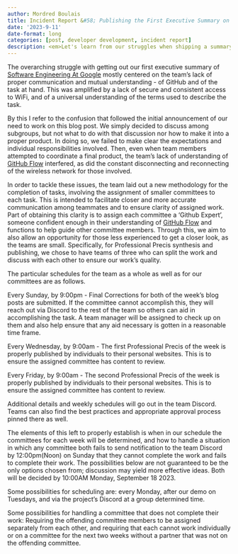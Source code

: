 ```yaml
---
author: Mordred Boulais
title: Incident Report &#58; Publishing the First Executive Summary on SE1
date: '2023-9-11'
date-format: long
categories: [post, developer development, incident report]
description: <em>Let's learn from our struggles when shipping a summary!</em>
---
```


The overarching struggle with getting out our first executive summary of
[Software Engineering At
Google](https://abseil.io/resources/swe-book/html/toc.html) mostly centered on
the team's lack of proper communication and mutual understanding - of GitHub and
of the task at hand. This was amplified by a lack of secure and consistent
access to WiFi, and of a universal understanding of the terms used to describe
the task.

By this I refer to the confusion that followed the initial announcement of our
need to work on this blog post. We simply decided to discuss among subgroups,
but not what to do with that discussion nor how to make it into a proper
product. In doing so, we failed to make clear the expectations and individual
responsibilities involved. Then, even when team members attempted to coordinate
a final product, the team's lack of understanding of [GitHub
Flow](https://docs.github.com/en/get-started/quickstart/github-flow) interfered,
as did the constant disconnecting and reconnecting of the wireless network for
those involved.

In order to tackle these issues, the team laid out a new methodology for the
completion of tasks, involving the assignment of smaller committees to each
task. This is intended to facilitate closer and more accurate communication among
teammates and to ensure clarity of assigned work. Part of obtaining this clarity
is to assign each committee a 'Github Expert', someone confident enough in their
understanding of [GitHub Flow](https://docs.github.com/en/get-started/quickstart/github-flow)
and functions to help guide other committee members.
Through this, we aim to also allow an opportunity for those less experienced to
get a closer look, as the teams are small. Specifically, for Professional Precis
synthesis and publishing, we chose to have teams of three who can split the work
and discuss with each other to ensure our work's quality.

The particular schedules for the team as a whole as well as for our committees
are as follows.

Every Sunday, by 9:00pm - Final Corrections for both of the week's blog posts are
submitted. If the committee cannot accomplish this, they will reach out via
Discord to the rest of the team so others can aid in accomplishing the task.
A team manager will be assigned to check up on them and also help ensure that
any aid necessary is gotten in a reasonable time frame.

Every Wednesday, by 9:00am - The first Professional Precis of the week is
properly published by individuals to their personal websites. This is to ensure
the assigned committee has content to review.

Every Friday, by 9:00am - The second Professional Precis of the week is properly
published by individuals to their personal websites. This is to ensure the
assigned committee has content to review.

Additional details and weekly schedules will go out in the team Discord. Teams
can also find the best practices and appropriate approval process pinned there
as well.

The elements of this left to properly establish is when in our schedule the
committees for each week will be determined, and how to handle a situation in
which any committee both fails to send notification to the team Discord by
12:00pm(Noon) on Sunday that they cannot complete the work and fails to
complete their work. The possibilities below are not guaranteed to be the only
options chosen from; discussion may yield more effective ideas. Both will be
decided by 10:00AM Monday, September 18 2023.

Some possibilities for scheduling are: every Monday, after
our demo on Tuesdays, and via the project's Discord at a group determined time. 

Some possibilities for handling a committee that does not complete their work:
Requiring the offending committee members to be assigned separately from each
other, and requiring that each cannot work individually or on a committee for
the next two weeks without a partner that was not on the offending committee.
